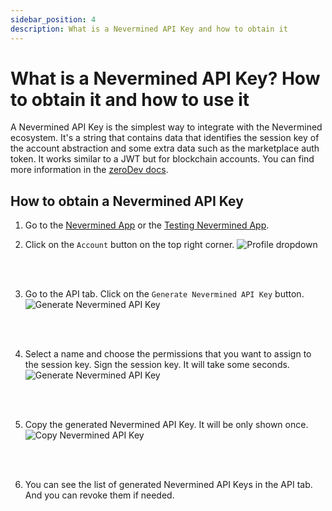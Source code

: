```yaml
---
sidebar_position: 4
description: What is a Nevermined API Key and how to obtain it
---
```


# What is a Nevermined API Key? How to obtain it and how to use it

A Nevermined API Key is the simplest way to integrate with the Nevermined ecosystem. It's a string
that contains data that identifies the session key of the account abstraction and some extra data such as
the marketplace auth token. It works similar to a JWT but for blockchain accounts. You can find more information
in the [zeroDev docs](https://docs.zerodev.app/sdk/advanced/session-keys).

## How to obtain a Nevermined API Key

1. Go to the [Nevermined App](https://nevermined.app/) or the
   [Testing Nevermined App](https://testing.nevermined.app/).

2. Click on the `Account` button on the top right corner.
   ![Profile dropdown](/images/tutorials/integration/NVM_api_key_profile_dropdown.png)

<br />
<br />

3. Go to the API tab. Click on the `Generate Nevermined API Key` button.
   ![Generate Nevermined API Key](/images/tutorials/integration/NVM_api_key_generation_page.png)

<br />
<br />

4. Select a name and choose the permissions that you want to assign to the session key. Sign the
   session key. It will take some seconds.
   ![Generate Nevermined API Key](/images/tutorials/integration/NVM_api_key_generation_page2.png)

<br />
<br />

5. Copy the generated Nevermined API Key. It will be only shown once.
   ![Copy Nevermined API Key](/images/tutorials/integration/NVM_api_key_copy.png) <br/>

<br />
<br />

6. You can see the list of generated Nevermined API Keys in the API tab. And you can revoke them if needed.

<br />
<br />
